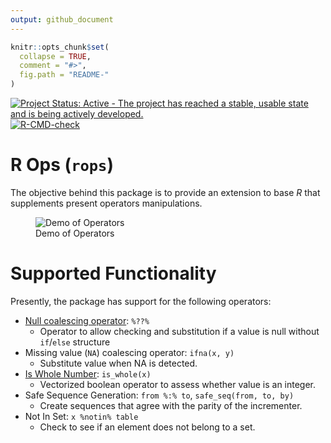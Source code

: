 ```yaml
---
output: github_document
---
```


```r
knitr::opts_chunk$set(
  collapse = TRUE,
  comment = "#>",
  fig.path = "README-"
)
```

<!-- badges: start -->
[![Project Status: Active - The project has reached a stable, usable state and is being actively developed.](http://www.repostatus.org/badges/latest/active.svg)](http://www.repostatus.org/#active)
[![R-CMD-check](https://github.com/coatless-rpkg/rops/actions/workflows/R-CMD-check.yaml/badge.svg)](https://github.com/coatless-rpkg/rops/actions/workflows/R-CMD-check.yaml)
<!-- badges: end -->

# R Ops (`rops`)

The objective behind this package is to provide an extension to base *R* that
supplements present operators manipulations.

![Demo of Operators](https://i.imgur.com/IGMeU0J.gif)

# Supported Functionality

Presently, the package has support for the following operators:

- [Null coalescing operator](https://en.wikipedia.org/wiki/Null_coalescing_operator): `%??%`
     - Operator to allow checking and substitution if a value is null without `if`/`else` structure 
- Missing value (`NA`) coalescing operator: `ifna(x, y)`
     - Substitute value when NA is detected.
- [Is Whole Number](https://en.wikipedia.org/wiki/Integer): `is_whole(x)`
     - Vectorized boolean operator to assess whether value is an integer.
- Safe Sequence Generation: `from %:% to`, `safe_seq(from, to, by)`
     - Create sequences that agree with the parity of the incrementer.
- Not In Set: `x %notin% table`
     - Check to see if an element does not belong to a set. 
